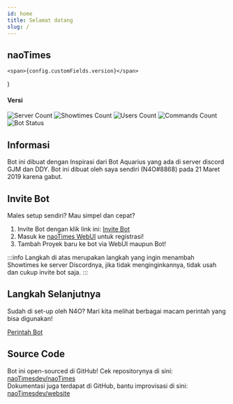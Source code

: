 ```yaml
---
id: home
title: Selamat datang
slug: /
---
```


## naoTimes


    <span>{config.customFields.version}</span>
)

#### Versi <Versioning />

![Server Count](https://img.shields.io/endpoint?color=%231c7d9a&logo=discord&logoColor=white&style=for-the-badge&url=https%3A%2F%2Fapi.ihateani.me%2Fshield%2Fserver) ![Showtimes Count](https://img.shields.io/endpoint?color=%231c7d9a&logo=discord&logoColor=white&style=for-the-badge&url=https%3A%2F%2Fapi.ihateani.me%2Fshield%2Fshowtimes) ![Users Count](https://img.shields.io/endpoint?color=%231c7d9a&logo=discord&logoColor=white&style=for-the-badge&url=https%3A%2F%2Fapi.ihateani.me%2Fshield%2Fpengguna) ![Commands Count](https://img.shields.io/endpoint?color=%231c7d9a&logo=discord&logoColor=white&style=for-the-badge&url=https%3A%2F%2Fapi.ihateani.me%2Fshield%2Fperintah) ![Bot Status](https://img.shields.io/uptimerobot/status/m786469671-606ba8f8deaf00978879eb7d?style=for-the-badge)

## Informasi

Bot ini dibuat dengan Inspirasi dari Bot Aquarius yang ada di server discord GJM dan DDY.
Bot ini dibuat oleh saya sendiri (N4O#8868) pada 21 Maret 2019 karena gabut.

## Invite Bot

Males setup sendiri? Mau simpel dan cepat?

1. Invite Bot dengan klik link ini: [Invite Bot](https://naoti.me/invite)
2. Masuk ke [naoTimes WebUI](https://panel.naoti.me/) untuk registrasi!
3. Tambah Proyek baru ke bot via WebUI maupun Bot!

:::info
Langkah di atas merupakan langkah yang ingin menambah Showtimes ke server Discordnya, jika tidak menginginkannya, tidak usah dan cukup invite bot saja.
:::


## Langkah Selanjutnya

Sudah di set-up oleh N4O? Mari kita melihat berbagai macam perintah yang bisa digunakan!

[Perintah Bot](perintah)

## Source Code

Bot ini open-sourced di GitHub! Cek repositorynya di sini: [naoTimesdev/naoTimes](https://github.com/naoTimesdev/naoTimes)<br />
Dokumentasi juga terdapat di GitHub, bantu improvisasi di sini: [naoTimesdev/website](https://github.com/naoTimesdev/website)